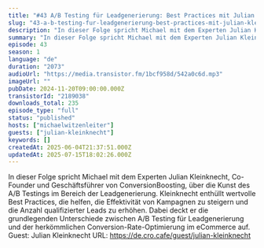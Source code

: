 ```yaml
---
title: "#43 A/B Testing für Leadgenerierung: Best Practices mit Julian Kleinknecht"
slug: "43-a-b-testing-fur-leadgenerierung-best-practices-mit-julian-kleinknecht"
description: "In dieser Folge spricht Michael mit dem Experten Julian Kleinknecht, Co-Founder und Geschäftsführer von ConversionBoosting, über die Kunst des A/B Testings im Bereich der Leadgenerierung. Kleinknecht enthüllt wertvolle Best Practices, die helfen, die Effektivität von Kampagnen zu steigern und die Anzahl qualifizierter Leads zu erhöhen. Dabei deckt er die grundlegenden Unterschiede zwischen A/B Testing für Leadgenerierung und der herkömmlichen Conversion-Rate-Optimierung im eCommerce auf. Guest: Julian Kleinknecht URL: https://de.cro.cafe/guest/julian-kleinknecht"
summary: "In dieser Folge spricht Michael mit dem Experten Julian Kleinknecht, Co-Founder und Geschäftsführer von ConversionBoosting, über die Kunst des A/B Testings im Bereich der Leadgenerierung. Kleinknecht enthüllt wertvolle Best Practices, die helfen, die Effektivität von Kampagnen zu steigern und die Anzahl qualifizierter Leads zu erhöhen. Dabei deckt er die grundlegenden Unterschiede zwischen A/B Testing für Leadgenerierung und der herkömmlichen Conversion-Rate-Optimierung im eCommerce auf. Guest: Julian Kleinknecht URL: https://de.cro.cafe/guest/julian-kleinknecht"
episode: 43
season: 1
language: "de"
duration: "2073"
audioUrl: "https://media.transistor.fm/1bcf958d/542a0c6d.mp3"
imageUrl: ""
pubDate: 2024-11-20T09:00:00.000Z
transistorId: "2189038"
downloads_total: 235
episode_type: "full"
status: "published"
hosts: ["michaelwitzenleiter"]
guests: ["julian-kleinknecht"]
keywords: []
createdAt: 2025-06-04T21:37:51.000Z
updatedAt: 2025-07-15T18:02:26.000Z
---
```


In dieser Folge spricht Michael mit dem Experten Julian Kleinknecht, Co-Founder und Geschäftsführer von ConversionBoosting, über die Kunst des A/B Testings im Bereich der Leadgenerierung. Kleinknecht enthüllt wertvolle Best Practices, die helfen, die Effektivität von Kampagnen zu steigern und die Anzahl qualifizierter Leads zu erhöhen. Dabei deckt er die grundlegenden Unterschiede zwischen A/B Testing für Leadgenerierung und der herkömmlichen Conversion-Rate-Optimierung im eCommerce auf. Guest: Julian Kleinknecht URL: https://de.cro.cafe/guest/julian-kleinknecht
